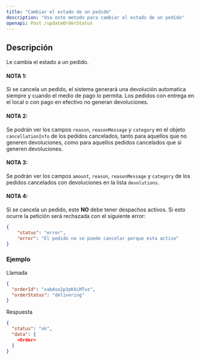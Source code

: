 ```yaml
---
title: "Cambiar el estado de un pedido"
description: "Usa este metodo para cambiar el estado de un pedido"
openapi: Post /updateOrderStatus
---
```


## Descripción

Le cambia el estado a un pedido.

#### NOTA 1: 
Si se cancela un pedido, el sistema generará una devolución automatica siempre y cuando el medio de pago lo permita. Los pedidos con entrega en el local o con pago en efectivo no generan devoluciones.

#### NOTA 2: 
Se podrán ver los campos `reason`, `reasonMessage` y `category` en el objeto `cancellationInfo` de los pedidos cancelados, tanto para aquellos que no generen devoluciones, como para aquellos pedidos cancelados que si generen devoluciones.

#### NOTA 3: 
Se podrán ver los campos `amount`, `reason`, `reasonMessage` y `category` de los pedidos cancelados con devoluciones en la lista `devolutions`.

#### NOTA 4: 
Si se cancela un pedido, este **NO** debe tener despachos activos. Si esto ocurre la petición será rechazada con el siguiente error:

```json
{
    "status": "error",
    "error": "El pedido no se puede cancelar porque esta activo"
}
```


### Ejemplo

Llamada



```json 
{
  "orderId": "xabAso2p3pKkLMTuz",
  "orderStatus": "delivering"
}
```

Respuesta

```json 
{
  "status": "ok",
  "data": {
    <Order>
  }
}
```